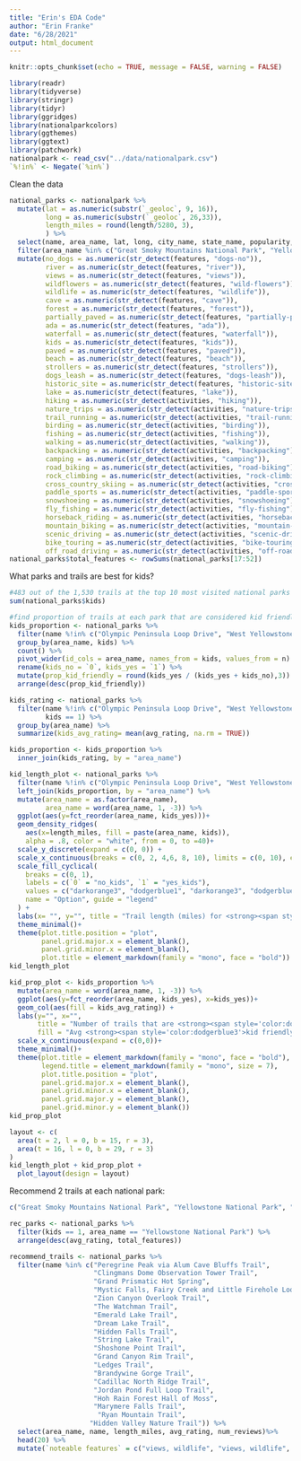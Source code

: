 ```yaml
---
title: "Erin's EDA Code"
author: "Erin Franke"
date: "6/28/2021"
output: html_document
---
```


```r
knitr::opts_chunk$set(echo = TRUE, message = FALSE, warning = FALSE)
```

```r
library(readr)
library(tidyverse)
library(stringr)
library(tidyr)
library(ggridges)
library(nationalparkcolors)
library(ggthemes) 
library(ggtext)
library(patchwork)
nationalpark <- read_csv("../data/nationalpark.csv")
`%!in%` <- Negate(`%in%`)
```

Clean the data 
```r
national_parks <- nationalpark %>%
  mutate(lat = as.numeric(substr(`_geoloc`, 9, 16)), 
         long = as.numeric(substr(`_geoloc`, 26,33)), 
         length_miles = round(length/5280, 3), 
         ) %>%
  select(name, area_name, lat, long, city_name, state_name, popularity, length_miles, elevation_gain, difficulty_rating, route_type, visitor_usage, avg_rating, num_reviews, features, activities) %>%
  filter(area_name %in% c("Great Smoky Mountains National Park", "Yellowstone National Park", "Zion National Park", "Rocky Mountain National Park", "Grand Teton National Park", "Grand Canyon National Park", "Cuyahoga Valley National Park", "Acadia National Park", "Olympic National Park", "Joshua Tree National Park")) %>%
  mutate(no_dogs = as.numeric(str_detect(features, "dogs-no")), 
         river = as.numeric(str_detect(features, "river")), 
         views = as.numeric(str_detect(features, "views")), 
         wildflowers = as.numeric(str_detect(features, "wild-flowers")), 
         wildlife = as.numeric(str_detect(features, "wildlife")), 
         cave = as.numeric(str_detect(features, "cave")), 
         forest = as.numeric(str_detect(features, "forest")), 
         partially_paved = as.numeric(str_detect(features, "partially-paved")), 
         ada = as.numeric(str_detect(features, "ada")), 
         waterfall = as.numeric(str_detect(features, "waterfall")), 
         kids = as.numeric(str_detect(features, "kids")), 
         paved = as.numeric(str_detect(features, "paved")), 
         beach = as.numeric(str_detect(features, "beach")), 
         strollers = as.numeric(str_detect(features, "strollers")), 
         dogs_leash = as.numeric(str_detect(features, "dogs-leash")), 
         historic_site = as.numeric(str_detect(features, "historic-site")), 
         lake = as.numeric(str_detect(features, "lake")), 
         hiking = as.numeric(str_detect(activities, "hiking")), 
         nature_trips = as.numeric(str_detect(activities, "nature-trips")), 
         trail_running = as.numeric(str_detect(activities, "trail-running")), 
         birding = as.numeric(str_detect(activities, "birding")), 
         fishing = as.numeric(str_detect(activities, "fishing")), 
         walking = as.numeric(str_detect(activities, "walking")), 
         backpacking = as.numeric(str_detect(activities, "backpacking")), 
         camping = as.numeric(str_detect(activities, "camping")), 
         road_biking = as.numeric(str_detect(activities, "road-biking")), 
         rock_climbing = as.numeric(str_detect(activities, "rock-climbing")), 
         cross_country_skiing = as.numeric(str_detect(activities, "cross-country-skiing")), 
         paddle_sports = as.numeric(str_detect(activities, "paddle-sports")), 
         snowshoeing = as.numeric(str_detect(activities, "snowshoeing")), 
         fly_fishing = as.numeric(str_detect(activities, "fly-fishing")), 
         horseback_riding = as.numeric(str_detect(activities, "horseback-riding")), 
         mountain_biking = as.numeric(str_detect(activities, "mountain-biking")), 
         scenic_driving = as.numeric(str_detect(activities, "scenic-driving")), 
         bike_touring = as.numeric(str_detect(activities, "bike-touring")), 
         off_road_driving = as.numeric(str_detect(activities, "off-road-driving")))
national_parks$total_features <- rowSums(national_parks[17:52])
```

What parks and trails are best for kids?
```r
#483 out of the 1,530 trails at the top 10 most visited national parks are good for kids
sum(national_parks$kids)

#find proportion of trails at each park that are considered kid friendly
kids_proportion <- national_parks %>%
  filter(name %!in% c("Olympic Peninsula Loop Drive", "West Yellowstone to Jackson Scenic Drive", "Joshua Tree National Park Scenic Drive")) %>%
  group_by(area_name, kids) %>%
  count() %>%
  pivot_wider(id_cols = area_name, names_from = kids, values_from = n) %>%
  rename(kids_no = `0`, kids_yes = `1`) %>%
  mutate(prop_kid_friendly = round(kids_yes / (kids_yes + kids_no),3)) %>%
  arrange(desc(prop_kid_friendly))

kids_rating <- national_parks %>%
  filter(name %!in% c("Olympic Peninsula Loop Drive", "West Yellowstone to Jackson Scenic Drive", "Joshua Tree National Park Scenic Drive"), 
         kids == 1) %>%
  group_by(area_name) %>%
  summarize(kids_avg_rating= mean(avg_rating, na.rm = TRUE))

kids_proportion <- kids_proportion %>%
  inner_join(kids_rating, by = "area_name")
```

```r
kid_length_plot <- national_parks %>%
  filter(name %!in% c("Olympic Peninsula Loop Drive", "West Yellowstone to Jackson Scenic Drive", "Joshua Tree National Park Scenic Drive")) %>%
  left_join(kids_proportion, by = "area_name") %>%
  mutate(area_name = as.factor(area_name), 
         area_name = word(area_name, 1, -3)) %>%
  ggplot(aes(y=fct_reorder(area_name, kids_yes)))+
  geom_density_ridges(
    aes(x=length_miles, fill = paste(area_name, kids)), 
    alpha = .8, color = "white", from = 0, to =40)+
  scale_y_discrete(expand = c(0, 0)) +
  scale_x_continuous(breaks = c(0, 2, 4,6, 8, 10), limits = c(0, 10), expand = c(0, 0)) +
  scale_fill_cyclical(
    breaks = c(0, 1),
    labels = c(`0` = "no_kids", `1` = "yes_kids"),
    values = c("darkorange3", "dodgerblue1", "darkorange3", "dodgerblue1"),
    name = "Option", guide = "legend"
  ) +
  labs(x= "", y="", title = "Trail length (miles) for <strong><span style='color:dodgerblue3'>kid</span></strong></b> versus <strong><span style='color:darkorange3'>not kid</span></strong></b> recommended trails")+
  theme_minimal()+
  theme(plot.title.position = "plot", 
        panel.grid.major.x = element_blank(), 
        panel.grid.minor.x = element_blank(),
        plot.title = element_markdown(family = "mono", face = "bold"))
kid_length_plot
```

```r
kid_prop_plot <- kids_proportion %>%
  mutate(area_name = word(area_name, 1, -3)) %>%
  ggplot(aes(y=fct_reorder(area_name, kids_yes), x=kids_yes))+
  geom_col(aes(fill = kids_avg_rating)) + 
  labs(y="", x="", 
       title = "Number of trails that are <strong><span style='color:dodgerblue3'>kid friendly</span></strong></b>",
       fill = "Avg <strong><span style='color:dodgerblue3'>kid friendly</span></strong></b> \ntrail rating")+
  scale_x_continuous(expand = c(0,0))+
  theme_minimal()+
  theme(plot.title = element_markdown(family = "mono", face = "bold"),
        legend.title = element_markdown(family = "mono", size = 7),
        plot.title.position = "plot", 
        panel.grid.major.x = element_blank(), 
        panel.grid.minor.x = element_blank(), 
        panel.grid.major.y = element_blank(), 
        panel.grid.minor.y = element_blank())
kid_prop_plot
```

```r
layout <- c(
  area(t = 2, l = 0, b = 15, r = 3), 
  area(t = 16, l = 0, b = 29, r = 3)
)
kid_length_plot + kid_prop_plot + 
  plot_layout(design = layout)
```

Recommend 2 trails at each national park:
```r
c("Great Smoky Mountains National Park", "Yellowstone National Park", "Zion National Park", "Rocky Mountain National Park", "Grand Teton National Park", "Grand Canyon National Park", "Cuyahoga Valley National Park", "Acadia National Park", "Olympic National Park", "Joshua Tree National Park")

rec_parks <- national_parks %>%
  filter(kids == 1, area_name == "Yellowstone National Park") %>%
  arrange(desc(avg_rating, total_features))
```

```r
recommend_trails <- national_parks %>%
  filter(name %in% c("Peregrine Peak via Alum Cave Bluffs Trail", 
                     "Clingmans Dome Observation Tower Trail", 
                     "Grand Prismatic Hot Spring", 
                     "Mystic Falls, Fairy Creek and Little Firehole Loop", 
                     "Zion Canyon Overlook Trail", 
                     "The Watchman Trail", 
                     "Emerald Lake Trail", 
                     "Dream Lake Trail", 
                     "Hidden Falls Trail", 
                     "String Lake Trail", 
                     "Shoshone Point Trail", 
                     "Grand Canyon Rim Trail", 
                     "Ledges Trail", 
                     "Brandywine Gorge Trail", 
                     "Cadillac North Ridge Trail", 
                     "Jordan Pond Full Loop Trail", 
                     "Hoh Rain Forest Hall of Moss", 
                     "Marymere Falls Trail", 
                      "Ryan Mountain Trail", 
                    "Hidden Valley Nature Trail")) %>%
  select(area_name, name, length_miles, avg_rating, num_reviews)%>%
  head(20) %>%
  mutate(`noteable features` = c("views, wildlife", "views, wildlife", "hot springs, river", "hot springs, river, waterfall", "cave, trail running", "river, camping", "river, fishing, snowshoeing", "skiing, snowshoeing, rock climbing", "lake, beach, rock climbing, camping", "ada, beach, strollers, birding", "ada, strollers, birding, trail running", "ada, strollers", "historic site, trail running", "historic site, waterfall, river, fishing", "trail running, birding, wildlife", "lake, birding, trail running", "ada, strollers, camping, birding", "lake, waterfall, birding", "wildlife, views", "views, rock climbing, trail running"))
```




